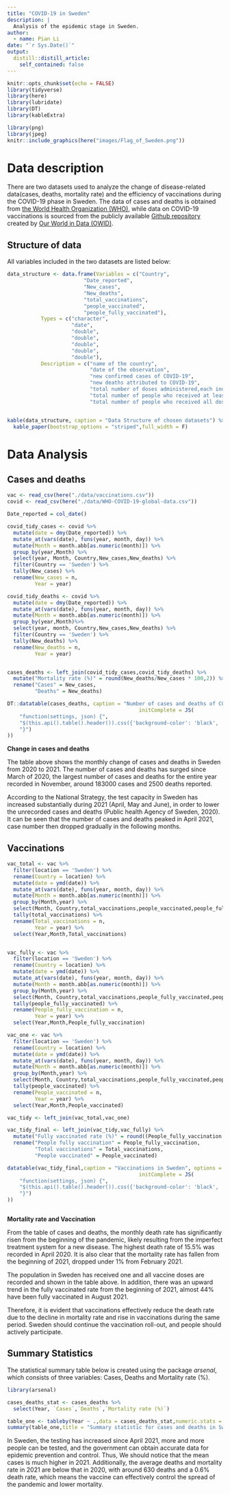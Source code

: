 ```yaml
---
title: "COVID-19 in Sweden"
description: |
  Analysis of the epidemic stage in Sweden.
author:
  - name: Pian Li
date: "`r Sys.Date()`"
output:
  distill::distill_article:
    self_contained: false
---
```


```r
knitr::opts_chunk$set(echo = FALSE)
library(tidyverse)
library(here)
library(lubridate)
library(DT)
library(kableExtra)

```


```r
library(png)
library(jpeg)
knitr::include_graphics(here("images/Flag_of_Sweden.png"))
```


# Data description

There are two datasets used to analyze the change of disease-related data(cases, deaths, mortality rate) and the efficiency of vaccinations during the COVID-19 phase in Sweden. The data of cases and deaths is obtained from [the World Health Organization (WHO)](https://covid19.who.int/table), while data on COVID-19 vaccinations is sourced from the publicly available [Github repository](https://github.com/owid/covid-19-data/tree/master/public/data/vaccinations) created by [Our World in Data (OWID)](https://ourworldindata.org/).


## Structure of data

All variables included in the two datasets are listed below:

```r
data_structure <- data.frame(Variables = c("Country",
                         "Date_reported",
                         "New_cases",
                         "New_deaths",
                         "total_vaccinations",
                         "people_vaccinated",
                         "people_fully_vaccinated"),
           Types = c("character",
                     "date",
                     "double",
                     "double",
                     "double",
                     "double",
                     "double"),
           Description = c("name of the country",
                           "date of the observation",
                           "new confirmed cases of COVID-19",
                           "new deaths attributed to COVID-19",
                           "total number of doses administered,each individual dose is counted",
                           "total number of people who received at least one vaccine dose.",
                           "total number of people who received all doses prescribed by the vaccination protocol"))


kable(data_structure, caption = "Data Structure of chosen datasets") %>%
  kable_paper(bootstrap_options = "striped",full_width = F)

```


# Data Analysis

## Cases and deaths

```r
vac <- read_csv(here("./data/vaccinations.csv"))
covid <- read_csv(here("./data/WHO-COVID-19-global-data.csv"))
```


```r
Date_reported = col_date()

covid_tidy_cases <- covid %>% 
  mutate(date = dmy(Date_reported)) %>% 
  mutate_at(vars(date), funs(year, month, day)) %>%
  mutate(Month = month.abb[as.numeric(month)]) %>%
  group_by(year,Month) %>%
  select(year, Month, Country,New_cases,New_deaths) %>%
  filter(Country == 'Sweden') %>%
  tally(New_cases) %>%
  rename(New_cases = n,
         Year = year)

covid_tidy_deaths <- covid %>% 
  mutate(date = dmy(Date_reported)) %>% 
  mutate_at(vars(date), funs(year, month, day)) %>%
  mutate(Month = month.abb[as.numeric(month)]) %>%
  group_by(year,Month)%>%
  select(year, month, Country,New_cases,New_deaths) %>%
  filter(Country == 'Sweden') %>%
  tally(New_deaths) %>%
  rename(New_deaths = n,
         Year = year)


cases_deaths <- left_join(covid_tidy_cases,covid_tidy_deaths) %>%
  mutate("Mortality rate (%)" = round(New_deaths/New_cases * 100,2)) %>%
  rename("Cases" = New_cases,
         "Deaths" = New_deaths)

```

```r
DT::datatable(cases_deaths, caption = "Number of cases and deaths of COVID19 in Sweden", options = list(pageLength = 10,
                                           initComplete = JS(
    "function(settings, json) {",
    "$(this.api().table().header()).css({'background-color': 'black', 'color': '#fff'});",
    "}")
))

```

**Change in cases and deaths**

The table above shows the monthly change of cases and deaths in Sweden from 2020 to 2021. The number of cases and deaths has surged since March of 2020, the largest number of cases and deaths for the entire year recorded in November, around 183000 cases and 2500 deaths reported. 

According to the National Strategy, the test capacity in Sweden has increased substantially during 2021 (April, May and June), in order to lower the unrecorded cases and deaths (Public health Agency of Sweden, 2020). It can be seen that the number of cases and deaths peaked in April 2021, case number then dropped gradually in the following months.


## Vaccinations

```r

vac_total <- vac %>%
  filter(location == 'Sweden') %>%
  rename(Country = location) %>%
  mutate(date = ymd(date)) %>% 
  mutate_at(vars(date), funs(year, month, day)) %>%
  mutate(Month = month.abb[as.numeric(month)]) %>%
  group_by(Month,year) %>%
  select(Month, Country,total_vaccinations,people_vaccinated,people_fully_vaccinated,daily_vaccinations) %>%
  tally(total_vaccinations) %>%
  rename(Total_vaccinations = n,
         Year = year) %>%
  select(Year,Month,Total_vaccinations) 


vac_fully <- vac %>% 
  filter(location == 'Sweden') %>%
  rename(Country = location) %>%
  mutate(date = ymd(date)) %>% 
  mutate_at(vars(date), funs(year, month, day)) %>%
  mutate(Month = month.abb[as.numeric(month)]) %>%
  group_by(Month,year) %>%
  select(Month, Country,total_vaccinations,people_fully_vaccinated,people_vaccinated,daily_vaccinations) %>%
  tally(people_fully_vaccinated) %>%
  rename(People_fully_vaccination = n,
         Year = year) %>%
  select(Year,Month,People_fully_vaccination) 

vac_one <- vac %>%
  filter(location == 'Sweden') %>%
  rename(Country = location) %>%
  mutate(date = ymd(date)) %>% 
  mutate_at(vars(date), funs(year, month, day)) %>%
  mutate(Month = month.abb[as.numeric(month)]) %>%
  group_by(Month,year) %>%
  select(Month, Country,total_vaccinations,people_fully_vaccinated,people_vaccinated,daily_vaccinations) %>%
  tally(people_vaccinated) %>%
  rename(People_vaccinated = n,
         Year = year) %>%
  select(Year,Month,People_vaccinated) 

vac_tidy <- left_join(vac_total,vac_one) 

vac_tidy_final <- left_join(vac_tidy,vac_fully) %>%
  mutate("Fully vaccinated rate (%)" = round((People_fully_vaccination / Total_vaccinations) * 100, 2)) %>%
  rename("People fully vaccination" = People_fully_vaccination,
         "Total vaccinations" = Total_vaccinations,
         "People vaccinated" = People_vaccinated)

datatable(vac_tidy_final,caption = "Vaccinations in Sweden", options = list(pageLength = 10,
                                           initComplete = JS(
    "function(settings, json) {",
    "$(this.api().table().header()).css({'background-color': 'black', 'color': '#fff'});",
    "}")
))



```


**Mortality rate and Vaccination**

From the table of cases and deaths, the monthly death rate has significantly risen from the beginning of the pandemic, likely resulting from the imperfect treatment system for a new disease. The highest death rate of 15.5% was recorded in April 2020. It is also clear that the mortality rate has fallen from the beginning of 2021, dropped under 1% from February 2021. 

The population in Sweden has received one and all vaccine doses are recorded and shown in the table above. In addition, there was an upward trend in the fully vaccinated rate from the beginning of 2021, almost 44% have been fully vaccinated in August 2021.

Therefore, it is evident that vaccinations effectively reduce the death rate due to the decline in mortality rate and rise in vaccinations during the same period. Sweden should continue the vaccination roll-out, and people should actively participate.


## Summary Statistics

The statistical summary table below is created using the package _arsenal_, which consists of three variables: Cases, Deaths and Mortality rate (%).

```r
library(arsenal)

cases_deaths_stat <- cases_deaths %>%
  select(Year, `Cases`,`Deaths`,`Mortality rate (%)`)

table_one <- tableby(Year ~ .,data = cases_deaths_stat,numeric.stats = c("meansd","range"))
summary(table_one,title = "Summary statistic for cases and deaths in Sweden")

```

In Sweden, the testing has increased since April 2021, more and more people can be tested, and the government can obtain accurate data for epidemic prevention and control. Thus, We should notice that the mean cases is much higher in 2021. Additionally, the average deaths and mortality rate in 2021 are below that in 2020, with around 630 deaths and a 0.6% death rate, which means the vaccine can effectively control the spread of the pandemic and lower mortality.




